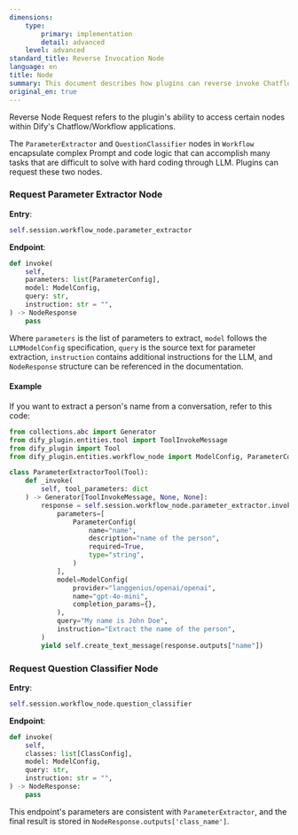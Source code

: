 ```yaml
---
dimensions:
    type:
        primary: implementation
        detail: advanced
    level: advanced
standard_title: Reverse Invocation Node
language: en
title: Node
summary: This document describes how plugins can reverse invoke Chatflow/Workflow application node functions in the Dify platform. The content mainly covers the invocation methods of two special nodes: Parameter Extractor node (ParameterExtractor) and Question Classifier node (QuestionClassifier). The document details the entry points, interface parameters, and example code for these two nodes.
original_en: true
---
```


Reverse Node Request refers to the plugin's ability to access certain nodes within Dify's Chatflow/Workflow applications.

The `ParameterExtractor` and `QuestionClassifier` nodes in `Workflow` encapsulate complex Prompt and code logic that can accomplish many tasks that are difficult to solve with hard coding through LLM. Plugins can request these two nodes.

### **Request Parameter Extractor Node**

**Entry**:

```python
self.session.workflow_node.parameter_extractor
```

**Endpoint**:

```python
def invoke(
    self,
    parameters: list[ParameterConfig],
    model: ModelConfig,
    query: str,
    instruction: str = "",
) -> NodeResponse
    pass
```

Where `parameters` is the list of parameters to extract, `model` follows the `LLMModelConfig` specification, `query` is the source text for parameter extraction, `instruction` contains additional instructions for the LLM, and `NodeResponse` structure can be referenced in the documentation.

#### **Example**

If you want to extract a person's name from a conversation, refer to this code:

```python
from collections.abc import Generator
from dify_plugin.entities.tool import ToolInvokeMessage
from dify_plugin import Tool
from dify_plugin.entities.workflow_node import ModelConfig, ParameterConfig

class ParameterExtractorTool(Tool):
    def _invoke(
        self, tool_parameters: dict
    ) -> Generator[ToolInvokeMessage, None, None]:
        response = self.session.workflow_node.parameter_extractor.invoke(
            parameters=[
                ParameterConfig(
                    name="name",
                    description="name of the person",
                    required=True,
                    type="string",
                )
            ],
            model=ModelConfig(
                provider="langgenius/openai/openai",
                name="gpt-4o-mini",
                completion_params={},
            ),
            query="My name is John Doe",
            instruction="Extract the name of the person",
        )
        yield self.create_text_message(response.outputs["name"])
```

### **Request Question Classifier Node**

**Entry**:

```python
self.session.workflow_node.question_classifier
```

**Endpoint**:

```python
def invoke(
    self,
    classes: list[ClassConfig],
    model: ModelConfig,
    query: str,
    instruction: str = "",
) -> NodeResponse:
    pass
```

This endpoint's parameters are consistent with `ParameterExtractor`, and the final result is stored in `NodeResponse.outputs['class_name']`.
